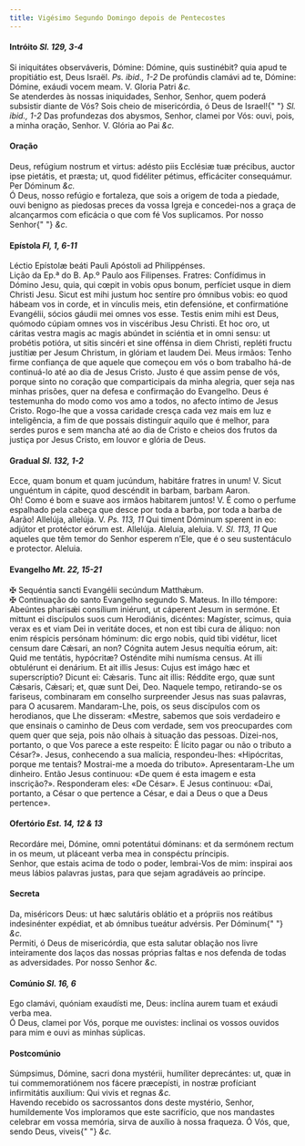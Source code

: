 ```yaml
---
title: Vigésimo Segundo Domingo depois de Pentecostes
---
```


<h4 class="text-center">
  Intróito <em>Sl. 129, 3-4</em>
</h4>
<div class="grid grid-cols-2 gap-5">
  <span class="text-justify">
    Si iniquitátes observáveris, Dómine: Dómine, quis sustinébit? quia apud te
    propitiátio est, Deus Israël. <em>Ps. ibid., 1-2</em> De profúndis clamávi
    ad te, Dómine: Dómine, exáudi vocem meam. V. Gloria Patri <em>&c.</em>
  </div>
  <span class="text-justify">
    Se atenderdes às nossas iniquidades, Senhor, Senhor, quem poderá subsistir
    diante de Vós? Sois cheio de misericórdia, ó Deus de Israel!{" "}
    <em>Sl. ibid., 1-2</em> Das profundezas dos abysmos, Senhor, clamei por Vós:
    ouvi, pois, a minha oração, Senhor. V. Glória ao Pai <em>&c.</em>
  </div>
</div>

<h4 class="text-center">Oração</h4>
<div class="grid grid-cols-2 gap-5">
  <span class="text-justify">
    Deus, refúgium nostrum et virtus: adésto piis Ecclésiæ tuæ précibus, auctor
    ipse pietátis, et præsta; ut, quod fidéliter pétimus, efficáciter
    consequámur. Per Dóminum <em>&c.</em>
  </div>
  <span class="text-justify">
    Ó Deus, nosso refúgio e fortaleza, que sois a origem de toda a piedade, ouvi
    benigno as piedosas preces da vossa Igreja e concedei-nos a graça de
    alcançarmos com eficácia o que com fé Vos suplicamos. Por nosso Senhor{" "}
    <em>&c.</em>
  </div>
</div>

<h4 class="text-center">
  Epístola <em>Fl, 1, 6-11</em>
</h4>
<div class="grid grid-cols-2 gap-5">
  <span class="text-justify">
    Léctio Epístolæ beáti Pauli Apóstoli ad Philippénses.
  </div>
  <span class="text-justify">
    Lição da Ep.ª do B. Ap.º Paulo aos Filipenses.
  </div>
  <span class="text-justify">
    Fratres: Confídimus in Dómino Jesu, quia, qui cœpit in vobis opus bonum,
    perfíciet usque in diem Christi Jesu. Sicut est mihi justum hoc sentíre pro
    ómnibus vobis: eo quod hábeam vos in corde, et in vínculis meis, etin
    defensióne, et confirmatióne Evangélii, sócios gáudii mei omnes vos esse.
    Testis enim mihi est Deus, quómodo cúpiam omnes vos in viscéribus Jesu
    Christi. Et hoc oro, ut cáritas vestra magis ac magis abúndet in sciéntia et
    in omni sensu: ut probétis potióra, ut sitis sincéri et sine offénsa in diem
    Christi, repléti fructu justítiæ per Jesum Christum, in glóriam et laudem
    Dei.
  </div>
  <span class="text-justify">
    Meus irmãos: Tenho firme confiança de que aquele que começou em vós o bom
    trabalho há-de continuá-lo até ao dia de Jesus Cristo. Justo é que assim
    pense de vós, porque sinto no coração que comparticipais da minha alegria,
    quer seja nas minhas prisões, quer na defesa e confirmação do Evangelho.
    Deus é testemunha do modo como vos amo a todos, no afecto íntimo de Jesus
    Cristo. Rogo-lhe que a vossa caridade cresça cada vez mais em luz e
    inteligência, a fim de que possais distinguir aquilo que é melhor, para
    serdes puros e sem mancha até ao dia de Cristo e cheios dos frutos da
    justiça por Jesus Cristo, em louvor e glória de Deus.
  </div>
</div>

<h4 class="text-center">
  Gradual <em>Sl. 132, 1-2</em>
</h4>
<div class="grid grid-cols-2 gap-5">
  <span class="text-justify">
    Ecce, quam bonum et quam jucúndum, habitáre fratres in unum! V. Sicut
    unguéntum in cápite, quod descéndit in barbam, barbam Aaron.
  </div>
  <span class="text-justify">
    Oh! Como é bom e suave aos irmãos habitarem juntos! V. É como o perfume
    espalhado pela cabeça que desce por toda a barba, por toda a barba de Aarão!
  </div>
  <span class="text-justify">
    Allelúja, allelúja. V. <em>Ps. 113, 11</em> Qui timent Dóminum sperent in
    eo: adjútor et protéctor eórum est. Allelúja.
  </div>
  <span class="text-justify">
    Aleluia, aleluia. V. <em>Sl. 113, 11</em> Que aqueles que têm temor do
    Senhor esperem n’Ele, que é o seu sustentáculo e protector. Aleluia.
  </div>
</div>

<h4 class="text-center">
  Evangelho <em>Mt. 22, 15-21</em>
</h4>
<div class="grid grid-cols-2 gap-5">
  <span class="text-justify">
    <span class="text-danger">&#10016;</span> Sequéntia sancti Evangélii
    secúndum Matthǽum.
  </div>
  <span class="text-justify">
    <span class="text-danger">&#10016;</span> Continuação do santo Evangelho
    segundo S. Mateus.
  </div>
  <span class="text-justify">
    In illo témpore: Abeúntes pharisǽi consílium iniérunt, ut cáperent Jesum in
    sermóne. Et mittunt ei discípulos suos cum Herodiánis, dicéntes: Magíster,
    scimus, quia verax es et viam Dei in veritáte doces, et non est tibi cura de
    áliquo: non enim réspicis persónam hóminum: dic ergo nobis, quid tibi
    vidétur, licet censum dare Cǽsari, an non? Cógnita autem Jesus nequítia
    eórum, ait: Quid me tentátis, hypócritæ? Osténdite mihi numísma census. At
    illi obtulérunt ei denárium. Et ait illis Jesus: Cujus est imágo hæc et
    superscríptio? Dicunt ei: Cǽsaris. Tunc ait illis: Réddite ergo, quæ sunt
    Cǽsaris, Cǽsari; et, quæ sunt Dei, Deo.
  </div>
  <span class="text-justify">
    Naquele tempo, retirando-se os fariseus, combinaram em conselho surpreender
    Jesus nas suas palavras, para O acusarem. Mandaram-Lhe, pois, os seus
    discípulos com os herodianos, que Lhe disseram: «Mestre, sabemos que sois
    verdadeiro e que ensinais o caminho de Deus com verdade, sem vos
    preocupardes com quem quer que seja, pois não olhais à situação das pessoas.
    Dizei-nos, portanto, o que Vos parece a este respeito: É lícito pagar ou não
    o tributo a César?». Jesus, conhecendo a sua malícia, respondeu-lhes:
    «Hipócritas, porque me tentais? Mostrai-me a moeda do tributo».
    Apresentaram-Lhe um dinheiro. Então Jesus continuou: «De quem é esta imagem
    e esta inscrição?». Responderam eles: «De César». E Jesus continuou: «Dai,
    portanto, a César o que pertence a César, e dai a Deus o que a Deus
    pertence».
  </div>
</div>

<h4 class="text-center">
  Ofertório <em>Est. 14, 12 & 13</em>
</h4>
<div class="grid grid-cols-2 gap-5">
  <span class="text-justify">
    Recordáre mei, Dómine, omni potentátui dóminans: et da sermónem rectum in os
    meum, ut pláceant verba mea in conspéctu príncipis.
  </div>
  <span class="text-justify">
    Senhor, que estais acima de todo o poder, lembrai-Vos de mim: inspirai aos
    meus lábios palavras justas, para que sejam agradáveis ao príncipe.
  </div>
</div>

<h4 class="text-center">Secreta</h4>
<div class="grid grid-cols-2 gap-5">
  <span class="text-justify">
    Da, miséricors Deus: ut hæc salutáris oblátio et a própriis nos reátibus
    indesinénter expédiat, et ab ómnibus tueátur advérsis. Per Dóminum{" "}
    <em>&c.</em>
  </div>
  <span class="text-justify">
    Permiti, ó Deus de misericórdia, que esta salutar oblação nos livre
    inteiramente dos laços das nossas próprias faltas e nos defenda de todas as
    adversidades. Por nosso Senhor <em>&c.</em>
  </div>
</div>

<h4 class="text-center">
  Comúnio <em>Sl. 16, 6</em>
</h4>
<div class="grid grid-cols-2 gap-5">
  <span class="text-justify">
    Ego clamávi, quóniam exaudísti me, Deus: inclína aurem tuam et exáudi verba
    mea.
  </div>
  <span class="text-justify">
    Ó Deus, clamei por Vós, porque me ouvistes: inclinai os vossos ouvidos para
    mim e ouvi as minhas súplicas.
  </div>
</div>

<h4 class="text-center">Postcomúnio</h4>
<div class="grid grid-cols-2 gap-5">
  <span class="text-justify">
    Súmpsimus, Dómine, sacri dona mystérii, humíliter deprecántes: ut, quæ in
    tui commemoratiónem nos fácere præcepísti, in nostræ profíciant infirmitátis
    auxílium: Qui vivis et regnas <em>&c.</em>
  </div>
  <span class="text-justify">
    Havendo recebido os sacrossantos dons deste mystério, Senhor, humildemente
    Vos imploramos que este sacrifício, que nos mandastes celebrar em vossa
    memória, sirva de auxílio à nossa fraqueza. Ó Vós, que, sendo Deus, viveis{" "}
    <em>&c.</em>
  </div>
</div>
